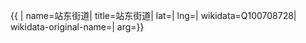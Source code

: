 {{ {{{1|PRC admin/showdata}}}|
name=站东街道|
title=站东街道|
lat=|
lng=|
wikidata=Q100708728|
wikidata-original-name=|
arg={{{arg|}}}}}